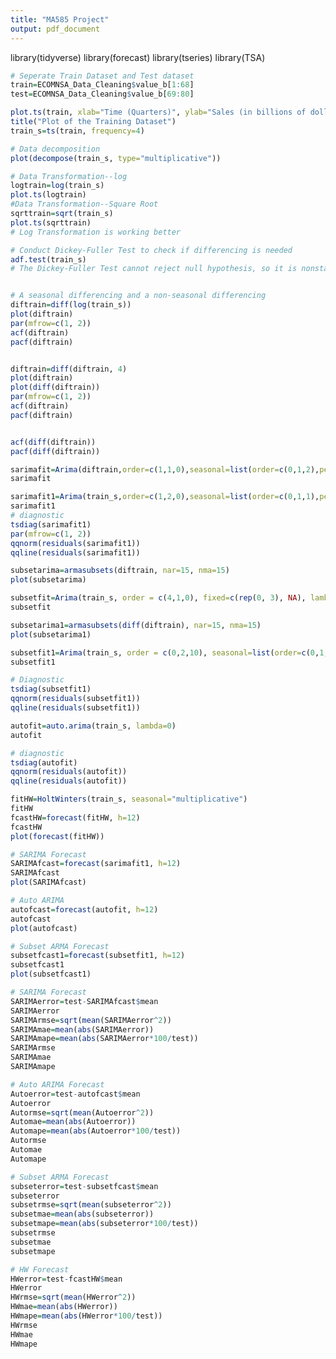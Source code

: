 ```yaml
---
title: "MA585 Project"
output: pdf_document
---
```


library(tidyverse)
library(forecast)
library(tseries)
library(TSA)

```r
# Seperate Train Dataset and Test dataset
train=ECOMNSA_Data_Cleaning$value_b[1:68]
test=ECOMNSA_Data_Cleaning$value_b[69:80]

plot.ts(train, xlab="Time (Quarters)", ylab="Sales (in billions of dollars)")
title("Plot of the Training Dataset")
train_s=ts(train, frequency=4)

# Data decomposition
plot(decompose(train_s, type="multiplicative"))

# Data Transformation--log
logtrain=log(train_s)
plot.ts(logtrain)
#Data Transformation--Square Root
sqrttrain=sqrt(train_s)
plot.ts(sqrttrain)
# Log Transformation is working better
```
```r
# Conduct Dickey-Fuller Test to check if differencing is needed
adf.test(train_s)
# The Dickey-Fuller Test cannot reject null hypothesis, so it is nonstationary, so it needs differencing


# A seasonal differencing and a non-seasonal differencing
diftrain=diff(log(train_s))
plot(diftrain)
par(mfrow=c(1, 2))
acf(diftrain)
pacf(diftrain)


diftrain=diff(diftrain, 4)
plot(diftrain)
plot(diff(diftrain))
par(mfrow=c(1, 2))
acf(diftrain)
pacf(diftrain)


acf(diff(diftrain))
pacf(diff(diftrain))


```
```r
sarimafit=Arima(diftrain,order=c(1,1,0),seasonal=list(order=c(0,1,2),period=4))
sarimafit

```

```r
sarimafit1=Arima(train_s,order=c(1,2,0),seasonal=list(order=c(0,1,1),period=4), lambda=0)
sarimafit1
# diagnostic
tsdiag(sarimafit1)
par(mfrow=c(1, 2))
qqnorm(residuals(sarimafit1))
qqline(residuals(sarimafit1))
```


```r
subsetarima=armasubsets(diftrain, nar=15, nma=15)
plot(subsetarima)

subsetfit=Arima(train_s, order = c(4,1,0), fixed=c(rep(0, 3), NA), lambda = 0)
subsetfit
```

```r
subsetarima1=armasubsets(diff(diftrain), nar=15, nma=15)
plot(subsetarima1)

subsetfit1=Arima(train_s, order = c(0,2,10), seasonal=list(order=c(0,1,0),period=4), fixed=c(rep(0, 9), NA), lambda = 0)
subsetfit1

# Diagnostic
tsdiag(subsetfit1)
qqnorm(residuals(subsetfit1))
qqline(residuals(subsetfit1))

```

```r
autofit=auto.arima(train_s, lambda=0)
autofit

# diagnostic
tsdiag(autofit)
qqnorm(residuals(autofit))
qqline(residuals(autofit))
```






```r
fitHW=HoltWinters(train_s, seasonal="multiplicative")
fitHW
fcastHW=forecast(fitHW, h=12)
fcastHW
plot(forecast(fitHW))
```

```r
# SARIMA Forecast
SARIMAfcast=forecast(sarimafit1, h=12)
SARIMAfcast
plot(SARIMAfcast)

# Auto ARIMA
autofcast=forecast(autofit, h=12)
autofcast
plot(autofcast)

# Subset ARMA Forecast
subsetfcast1=forecast(subsetfit1, h=12)
subsetfcast1
plot(subsetfcast1)
```




```r
# SARIMA Forecast
SARIMAerror=test-SARIMAfcast$mean
SARIMAerror
SARIMArmse=sqrt(mean(SARIMAerror^2))
SARIMAmae=mean(abs(SARIMAerror))
SARIMAmape=mean(abs(SARIMAerror*100/test))
SARIMArmse
SARIMAmae
SARIMAmape

# Auto ARIMA Forecast
Autoerror=test-autofcast$mean
Autoerror
Autormse=sqrt(mean(Autoerror^2))
Automae=mean(abs(Autoerror))
Automape=mean(abs(Autoerror*100/test))
Autormse
Automae
Automape

# Subset ARMA Forecast
subseterror=test-subsetfcast$mean
subseterror
subsetrmse=sqrt(mean(subseterror^2))
subsetmae=mean(abs(subseterror))
subsetmape=mean(abs(subseterror*100/test))
subsetrmse
subsetmae
subsetmape

# HW Forecast
HWerror=test-fcastHW$mean
HWerror
HWrmse=sqrt(mean(HWerror^2))
HWmae=mean(abs(HWerror))
HWmape=mean(abs(HWerror*100/test))
HWrmse
HWmae
HWmape



```

